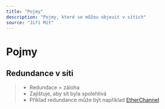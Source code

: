 ```yaml
---
title: "Pojmy"
description: "Pojmy, které se můžou objevit v sítích"
source: "Jiří Mít"
---
```

# Pojmy
## Redundance v síti
>- Redundace = záloha
>- Zajištuje, aby sít byla spolehlivá
>- Příklad redundance může být například [EtherChannel](./Protokoly/EtherChannel)



